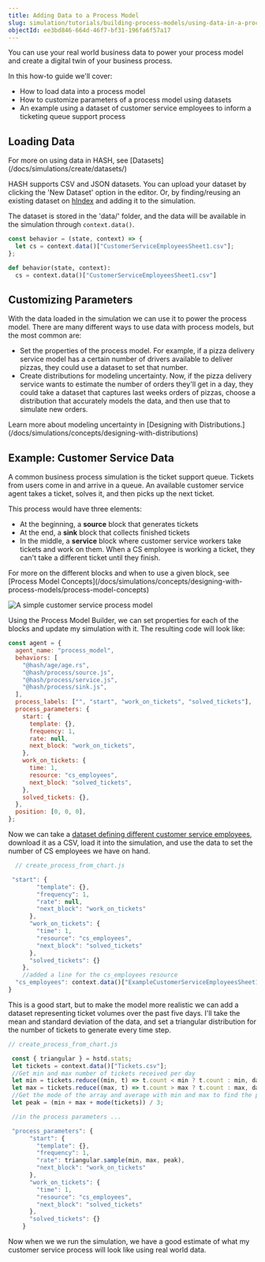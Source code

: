 ```yaml
---
title: Adding Data to a Process Model
slug: simulation/tutorials/building-process-models/using-data-in-a-process-model
objectId: ee3bd846-664d-46f7-bf31-196fa6f57a17
---
```


You can use your real world business data to power your process model and create a digital twin of your business process.

In this how-to guide we'll cover:

- How to load data into a process model
- How to customize parameters of a process model using datasets
- An example using a dataset of customer service employees to inform a ticketing queue support process

## Loading Data

<Hint style="info">
  For more on using data in HASH, see
  [Datasets](/docs/simulations/create/datasets/)
</Hint>

HASH supports CSV and JSON datasets. You can upload your dataset by clicking the 'New Dataset' option in the editor. Or, by finding/reusing an existing dataset on [hIndex](/index) and adding it to the simulation.

The dataset is stored in the 'data/' folder, and the data will be available in the simulation through `context.data()`.

<Tabs>
<Tab title="JavaScript" >

```javascript
const behavior = (state, context) => {
  let cs = context.data()["CustomerServiceEmployeesSheet1.csv"];
};
```

</Tab>

<Tab title="Python" >

```python
def behavior(state, context):
  cs = context.data()["CustomerServiceEmployeesSheet1.csv"]
```

</Tab>
</Tabs>

## Customizing Parameters

With the data loaded in the simulation we can use it to power the process model. There are many different ways to use data with process models, but the most common are:

- Set the properties of the process model. For example, if a pizza delivery service model has a certain number of drivers available to deliver pizzas, they could use a dataset to set that number.
- Create distributions for modeling uncertainty. Now, if the pizza delivery service wants to estimate the number of orders they'll get in a day, they could take a dataset that captures last weeks orders of pizzas, choose a distribution that accurately models the data, and then use that to simulate new orders.

<Hint style="info">
  Learn more about modeling uncertainty in [Designing with
  Distributions.](/docs/simulations/concepts/designing-with-distributions)
</Hint>

## Example: Customer Service Data

A common business process simulation is the ticket support queue. Tickets from users come in and arrive in a queue. An available customer service agent takes a ticket, solves it, and then picks up the next ticket.

This process would have three elements:

- At the beginning, a **source** block that generates tickets
- At the end, a **sink** block that collects finished tickets
- In the middle, a **service** block where customer service workers take tickets and work on them. When a CS employee is working a ticket, they can't take a different ticket until they finish.

<Hint style="info">
  For more on the different blocks and when to use a given block, see [Process
  Model
  Concepts](/docs/simulations/concepts/designing-with-process-models/process-model-concepts)
</Hint>

![A simple customer service process model](https://cdn-us1.hash.ai/site/docs/image%20%2848%29.png)

Using the Process Model Builder, we can set properties for each of the blocks and update my simulation with it. The resulting code will look like:

```javascript
const agent = {
  agent_name: "process_model",
  behaviors: [
    "@hash/age/age.rs",
    "@hash/process/source.js",
    "@hash/process/service.js",
    "@hash/process/sink.js",
  ],
  process_labels: ["", "start", "work_on_tickets", "solved_tickets"],
  process_parameters: {
    start: {
      template: {},
      frequency: 1,
      rate: null,
      next_block: "work_on_tickets",
    },
    work_on_tickets: {
      time: 1,
      resource: "cs_employees",
      next_block: "solved_tickets",
    },
    solved_tickets: {},
  },
  position: [0, 0, 0],
};
```

Now we can take a [dataset defining different customer service employees](https://docs.google.com/spreadsheets/d/1dFSnjdBqbovplPwWo7DI77AX8rXWOmVQi1dW8c0l1-k/edit?usp=sharing), download it as a CSV, load it into the simulation, and use the data to set the number of CS employees we have on hand.

```javascript
  // create_process_from_chart.js

 "start": {
        "template": {},
        "frequency": 1,
        "rate": null,
        "next_block": "work_on_tickets"
      },
      "work_on_tickets": {
        "time": 1,
        "resource": "cs_employees",
        "next_block": "solved_tickets"
      },
      "solved_tickets": {}
    },
    //added a line for the cs_employees resource
  "cs_employees": context.data()["ExampleCustomerServiceEmployeesSheet1.csv"].length
}
```

This is a good start, but to make the model more realistic we can add a dataset representing ticket volumes over the past five days. I'll take the mean and standard deviation of the data, and set a triangular distribution for the number of tickets to generate every time step.

```javascript
// create_process_from_chart.js

 const { triangular } = hstd.stats;
 let tickets = context.data()["Tickets.csv"];
 //Get min and max number of tickets received per day
 let min = tickets.reduce((min, t) => t.count < min ? t.count : min, data[0].count);
 let max = tickets.reduce((max, t) => t.count > max ? t.count : max, data[0].count);
 //Get the mode of the array and average with min and max to find the peak
 let peak = (min + max + mode(tickets)) / 3;

 //in the process parameters ...

 "process_parameters": {
      "start": {
        "template": {},
        "frequency": 1,
        "rate": triangular.sample(min, max, peak),
        "next_block": "work_on_tickets"
      },
      "work_on_tickets": {
        "time": 1,
        "resource": "cs_employees",
        "next_block": "solved_tickets"
      },
      "solved_tickets": {}
    }

```

Now when we we run the simulation, we have a good estimate of what my customer service process will look like using real world data.
